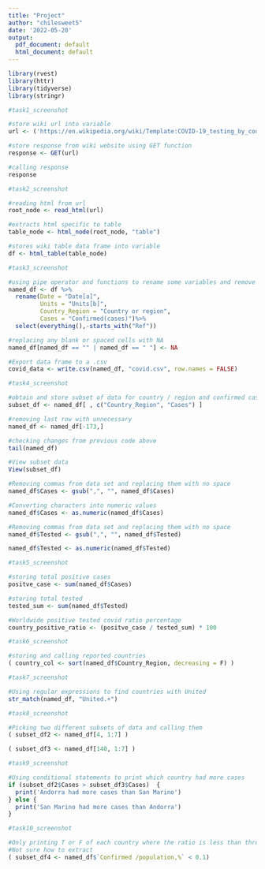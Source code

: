 ---
title: "Project"
author: "chilesweet5"
date: '2022-05-20'
output:
  pdf_document: default
  html_document: default
---

```{r }
library(rvest)
library(httr)
library(tidyverse)
library(stringr)

#task1_screenshot

#store wiki url into variable
url <- ('https://en.wikipedia.org/wiki/Template:COVID-19_testing_by_country')

#store response from wiki website using GET function  
response <- GET(url)

#calling response
response

```

```{r}
#task2_screenshot

#reading html from url
root_node <- read_html(url)

#extracts html specific to table
table_node <- html_node(root_node, "table")

#stores wiki table data frame into variable
df <- html_table(table_node)

```

```{r}
#task3_screenshot

#using pipe operator and functions to rename some variables and remove "Ref" column
named_df <- df %>% 
  rename(Date = "Date[a]",
         Units = "Units[b]",
         Country_Region = "Country or region",
         Cases = "Confirmed(cases)")%>% 
  select(everything(),-starts_with("Ref")) 

#replacing any blank or spaced cells with NA
named_df[named_df == "" | named_df == " "] <- NA

#Export data frame to a .csv 
covid_data <- write.csv(named_df, "covid.csv", row.names = FALSE)
```

```{r}
#task4_screenshot

#obtain and store subset of data for country / region and confirmed cases column
subset_df <- named_df[ , c("Country_Region", "Cases") ]

#removing last row with unnecessary
named_df <- named_df[-173,]

#checking changes from previous code above
tail(named_df)

#View subset data
View(subset_df)

#Removing commas from data set and replacing them with no space 
named_df$Cases <- gsub(",", "", named_df$Cases)

#Converting characters into numeric values 
named_df$Cases <- as.numeric(named_df$Cases)

#Removing commas from data set and replacing them with no space 
named_df$Tested <- gsub(",", "", named_df$Tested)

named_df$Tested <- as.numeric(named_df$Tested)

```

```{r}
#task5_screenshot

#storing total positive cases
positve_case <- sum(named_df$Cases)

#storing total tested
tested_sum <- sum(named_df$Tested)

#Worldwide positive tested covid ratio percentage
country_positive_ratio <- (positve_case / tested_sum) * 100
```

```{r}
#task6_screenshot

#storing and calling reported countries
( country_col <- sort(named_df$Country_Region, decreasing = F) )
```

```{r}
#task7_screenshot

#Using regular expressions to find countries with United  
str_match(named_df, "United.+")
```

```{r}
#task8_screenshot

#Picking two different subsets of data and calling them
( subset_df2 <- named_df[4, 1:7] )

( subset_df3 <- named_df[140, 1:7] )
```

```{r}
#task9_screenshot

#Using conditional statements to print which country had more cases 
if (subset_df2$Cases > subset_df3$Cases)  {
  print('Andorra had more cases than San Marino')
} else {
  print('San Marino had more cases than Andorra')
}
```

```{r}
#task10_screenshot

#Only printing T or F of each country where the ratio is less than threshold
#Not sure how to extract
( subset_df4 <- named_df$`Confirmed /population,%` < 0.1)
```

